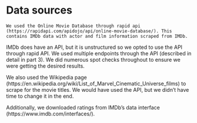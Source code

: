 # Data sources

	We used the Online Movie Database through rapid api (https://rapidapi.com/apidojo/api/online-movie-database/). This contains IMDb data with actor and film information scraped from IMDb. 

IMDb does have an API, but it is unstructured so we opted to use the API through rapid API. We used multiple endpoints through the API (described in detail in part 3). We did numerous spot checks throughout to ensure we were getting the desired results.

We also used the Wikipedia page (https://en.wikipedia.org/wiki/List_of_Marvel_Cinematic_Universe_films) to scrape for the movie titles. We would have used the API, but we didn’t have time to change it in the end.

Additionally, we downloaded ratings from IMDb's data interface (https://www.imdb.com/interfaces/).